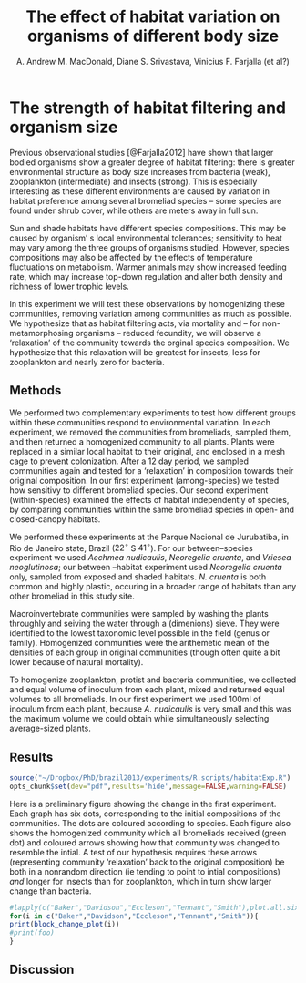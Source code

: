 % The effect of habitat variation on organisms of different body size
% A. Andrew M. MacDonald, Diane S. Srivastava, Vinicius F. Farjalla (et al?)


# The strength of habitat filtering and organism size


Previous observational studies [@Farjalla2012] have shown that larger
bodied organisms show a greater degree of habitat filtering: there is greater
environmental structure as body size increases from bacteria (weak),
zooplankton (intermediate) and insects (strong). This is especially
interesting as these different environments are caused by variation in habitat
preference among several bromeliad species -- some species are found under
shrub cover, while others are meters away in full sun.

Sun and shade habitats have different species compositions. This may be caused
by organism' s local environmental tolerances; sensitivity to heat may vary
among the three groups of organisms studied.  However, species compositions may
also be affected by the effects of temperature fluctuations on metabolism.
Warmer animals may show increased feeding rate, which may increase top-down
regulation and alter both density and richness of lower trophic levels.

In this experiment we will test these observations by homogenizing these
communities, removing variation among communities as much as possible.  We
hypothesize that as habitat filtering acts, via mortality and -- for non-
metamorphosing organisms -- reduced fecundity, we will observe a 'relaxation'
of the community towards the orginal species composition.  We hypothesize that
this relaxation will be greatest for insects, less for zooplankton and nearly
zero for bacteria.

## Methods

We performed two complementary experiments to test how different groups within
these communities respond to environmental variation.  In each experiment, we
removed the communities from bromeliads, sampled them, and then returned a
homogenized community to all plants.  Plants were replaced in a similar local
habitat to their original, and enclosed in a mesh cage to prevent
colonization. After a 12 day period, we sampled communities again and tested
for a 'relaxation' in composition towards their original composition.  In our
first experiment (among-species) we tested how sensitivy to different
bromeliad species.  Our second experiment (within-species) examined the
effects of habitat independently of species, by comparing communities within
the same bromeliad species in open- and closed-canopy habitats.

We performed these experiments at the Parque Nacional de Jurubatiba, in Rio de
Janeiro state, Brazil ($22^{\circ}$ S $41^{\circ}$).  For our between--species experiment
we used _Aechmea nudicaulis_, _Neoregelia cruenta_, and _Vriesea neoglutinosa_;
our between --habitat experiment used _Neoregelia cruenta_ only, sampled from
exposed and shaded habitats.  _N. cruenta_ is both common and highly plastic,
occuring in a broader range of habitats than any other bromeliad in this study
site.

Macroinvertebrate communities were sampled by washing the plants throughly and
seiving the water through a (dimenions) sieve.  They were identified to the
lowest taxonomic level possible in the field (genus or family).  Homogenized
communities were the arithemetic mean of the densities of each group in
original communities (though often quite a bit lower because of natural
mortality).

To homogenize zooplankton, protist and bacteria communities, we collected and
equal volume of inoculum from each plant, mixed and returned equal volumes to
all bromeliads.  In our first experiment we used 100ml of inoculum from each
plant, because _A. nudicaulis_ is very small and this was the maximum volume
we could obtain while simultaneously selecting average-sized plants.



## Results


```r
source("~/Dropbox/PhD/brazil2013/experiments/R.scripts/habitatExp.R")
opts_chunk$set(dev="pdf",results='hide',message=FALSE,warning=FALSE)
```

Here is a preliminary figure showing the change in the first experiment.  Each
graph has six dots, corresponding to the initial compositions of the
communities.  The dots are coloured according to species.  Each figure also
shows the homogenized community which all bromeliads received (green dot) and
coloured arrows showing how that community was changed to resemble the intial.
A test of our hypothesis requires these arrows (representing community
'relaxation' back to the original composition) be both in a nonrandom
direction (ie tending to point to intial compositions) *and* longer for
insects than for zooplankton, which in turn show larger change than bacteria.

```r
#lapply(c("Baker","Davidson","Eccleson","Tennant","Smith"),plot.all.six.broms)
for(i in c("Baker","Davidson","Eccleson","Tennant","Smith")){
print(block_change_plot(i))
#print(foo)
}
```

## Discussion


